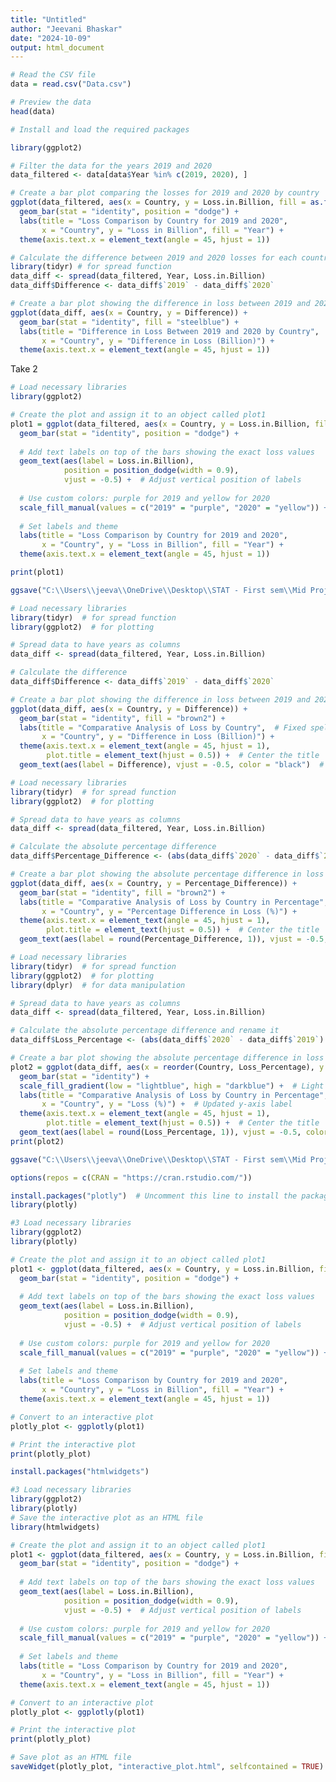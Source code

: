 ```yaml
---
title: "Untitled"
author: "Jeevani Bhaskar"
date: "2024-10-09"
output: html_document
---
```


```r
# Read the CSV file
data = read.csv("Data.csv")
```


```r
# Preview the data
head(data)
```

```r
# Install and load the required packages
```


```r
library(ggplot2)
```


```r
# Filter the data for the years 2019 and 2020
data_filtered <- data[data$Year %in% c(2019, 2020), ]

# Create a bar plot comparing the losses for 2019 and 2020 by country
ggplot(data_filtered, aes(x = Country, y = Loss.in.Billion, fill = as.factor(Year))) +
  geom_bar(stat = "identity", position = "dodge") +
  labs(title = "Loss Comparison by Country for 2019 and 2020",
       x = "Country", y = "Loss in Billion", fill = "Year") +
  theme(axis.text.x = element_text(angle = 45, hjust = 1))
```

```r
# Calculate the difference between 2019 and 2020 losses for each country
library(tidyr) # for spread function
data_diff <- spread(data_filtered, Year, Loss.in.Billion)
data_diff$Difference <- data_diff$`2019` - data_diff$`2020`

# Create a bar plot showing the difference in loss between 2019 and 2020
ggplot(data_diff, aes(x = Country, y = Difference)) +
  geom_bar(stat = "identity", fill = "steelblue") +
  labs(title = "Difference in Loss Between 2019 and 2020 by Country",
       x = "Country", y = "Difference in Loss (Billion)") +
  theme(axis.text.x = element_text(angle = 45, hjust = 1))
```

Take 2
```r
# Load necessary libraries
library(ggplot2)

# Create the plot and assign it to an object called plot1
plot1 = ggplot(data_filtered, aes(x = Country, y = Loss.in.Billion, fill = as.factor(Year))) +
  geom_bar(stat = "identity", position = "dodge") +
  
  # Add text labels on top of the bars showing the exact loss values
  geom_text(aes(label = Loss.in.Billion), 
            position = position_dodge(width = 0.9), 
            vjust = -0.5) +  # Adjust vertical position of labels
  
  # Use custom colors: purple for 2019 and yellow for 2020
  scale_fill_manual(values = c("2019" = "purple", "2020" = "yellow")) +
  
  # Set labels and theme
  labs(title = "Loss Comparison by Country for 2019 and 2020",
       x = "Country", y = "Loss in Billion", fill = "Year") +
  theme(axis.text.x = element_text(angle = 45, hjust = 1))

print(plot1)
```

```r
ggsave("C:\\Users\\jeeva\\OneDrive\\Desktop\\STAT - First sem\\Mid Project\\Mid Project\\plot1_high_res.png", plot = plot1, dpi = 300, width = 14, height = 8, units = "in")
```


```r
# Load necessary libraries
library(tidyr)  # for spread function
library(ggplot2)  # for plotting

# Spread data to have years as columns
data_diff <- spread(data_filtered, Year, Loss.in.Billion)

# Calculate the difference
data_diff$Difference <- data_diff$`2019` - data_diff$`2020`

# Create a bar plot showing the difference in loss between 2019 and 2020
ggplot(data_diff, aes(x = Country, y = Difference)) +
  geom_bar(stat = "identity", fill = "brown2") +
  labs(title = "Comparative Analysis of Loss by Country",  # Fixed spelling of 'Comparative'
       x = "Country", y = "Difference in Loss (Billion)") +
  theme(axis.text.x = element_text(angle = 45, hjust = 1),
        plot.title = element_text(hjust = 0.5)) +  # Center the title
  geom_text(aes(label = Difference), vjust = -0.5, color = "black")  # Add values on top of the bars


```
```r
# Load necessary libraries
library(tidyr)  # for spread function
library(ggplot2)  # for plotting

# Spread data to have years as columns
data_diff <- spread(data_filtered, Year, Loss.in.Billion)

# Calculate the absolute percentage difference
data_diff$Percentage_Difference <- (abs(data_diff$`2020` - data_diff$`2019`) / data_diff$`2019`) * 100

# Create a bar plot showing the absolute percentage difference in loss between 2019 and 2020
ggplot(data_diff, aes(x = Country, y = Percentage_Difference)) +
  geom_bar(stat = "identity", fill = "brown2") +
  labs(title = "Comparative Analysis of Loss by Country in Percentage",
       x = "Country", y = "Percentage Difference in Loss (%)") +
  theme(axis.text.x = element_text(angle = 45, hjust = 1),
        plot.title = element_text(hjust = 0.5)) +  # Center the title
  geom_text(aes(label = round(Percentage_Difference, 1)), vjust = -0.5, color = "black")  # Add values on top of the bars

```
```r
# Load necessary libraries
library(tidyr)  # for spread function
library(ggplot2)  # for plotting
library(dplyr)  # for data manipulation

# Spread data to have years as columns
data_diff <- spread(data_filtered, Year, Loss.in.Billion)

# Calculate the absolute percentage difference and rename it
data_diff$Loss_Percentage <- (abs(data_diff$`2020` - data_diff$`2019`) / data_diff$`2019`) * 100

# Create a bar plot showing the absolute percentage difference in loss between 2019 and 2020
plot2 = ggplot(data_diff, aes(x = reorder(Country, Loss_Percentage), y = Loss_Percentage, fill = Loss_Percentage)) +
  geom_bar(stat = "identity") +
  scale_fill_gradient(low = "lightblue", high = "darkblue") +  # Light to dark gradient
  labs(title = "Comparative Analysis of Loss by Country in Percentage",
       x = "Country", y = "Loss (%)") +  # Updated y-axis label
  theme(axis.text.x = element_text(angle = 45, hjust = 1),
        plot.title = element_text(hjust = 0.5)) +  # Center the title
  geom_text(aes(label = round(Loss_Percentage, 1)), vjust = -0.5, color = "black")  # Add values on top of the bars
print(plot2)
```
```r
ggsave("C:\\Users\\jeeva\\OneDrive\\Desktop\\STAT - First sem\\Mid Project\\Mid Project\\plot2_high_res.png", plot = plot2, dpi = 300, width = 14, height = 8, units = "in")
```

```r
options(repos = c(CRAN = "https://cran.rstudio.com/"))

install.packages("plotly")  # Uncomment this line to install the package
library(plotly)

```

```r
#3 Load necessary libraries
library(ggplot2)
library(plotly)

# Create the plot and assign it to an object called plot1
plot1 <- ggplot(data_filtered, aes(x = Country, y = Loss.in.Billion, fill = as.factor(Year))) +
  geom_bar(stat = "identity", position = "dodge") +
  
  # Add text labels on top of the bars showing the exact loss values
  geom_text(aes(label = Loss.in.Billion), 
            position = position_dodge(width = 0.9), 
            vjust = -0.5) +  # Adjust vertical position of labels
  
  # Use custom colors: purple for 2019 and yellow for 2020
  scale_fill_manual(values = c("2019" = "purple", "2020" = "yellow")) +
  
  # Set labels and theme
  labs(title = "Loss Comparison by Country for 2019 and 2020",
       x = "Country", y = "Loss in Billion", fill = "Year") +
  theme(axis.text.x = element_text(angle = 45, hjust = 1))

# Convert to an interactive plot
plotly_plot <- ggplotly(plot1)

# Print the interactive plot
print(plotly_plot)
```
```r
install.packages("htmlwidgets")
```

```r
#3 Load necessary libraries
library(ggplot2)
library(plotly)
# Save the interactive plot as an HTML file
library(htmlwidgets)

# Create the plot and assign it to an object called plot1
plot1 <- ggplot(data_filtered, aes(x = Country, y = Loss.in.Billion, fill = as.factor(Year))) +
  geom_bar(stat = "identity", position = "dodge") +
  
  # Add text labels on top of the bars showing the exact loss values
  geom_text(aes(label = Loss.in.Billion), 
            position = position_dodge(width = 0.9), 
            vjust = -0.5) +  # Adjust vertical position of labels
  
  # Use custom colors: purple for 2019 and yellow for 2020
  scale_fill_manual(values = c("2019" = "purple", "2020" = "yellow")) +
  
  # Set labels and theme
  labs(title = "Loss Comparison by Country for 2019 and 2020",
       x = "Country", y = "Loss in Billion", fill = "Year") +
  theme(axis.text.x = element_text(angle = 45, hjust = 1))

# Convert to an interactive plot
plotly_plot <- ggplotly(plot1)

# Print the interactive plot
print(plotly_plot)

# Save plot as an HTML file
saveWidget(plotly_plot, "interactive_plot.html", selfcontained = TRUE)

```


```r
```

